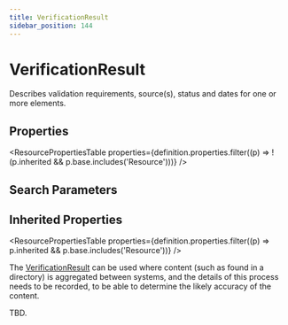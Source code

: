 ```yaml
---
title: VerificationResult
sidebar_position: 144
---
```



# VerificationResult

Describes validation requirements, source(s), status and dates for one or more elements.

<Tabs queryString="section">
<TabItem value="schema" label="Schema" default>

## Properties

<ResourcePropertiesTable
  properties={definition.properties.filter((p) => !(p.inherited && p.base.includes('Resource')))}
/>

## Search Parameters

<SearchParamsTable searchParams={definition.searchParameters} />

## Inherited Properties

<ResourcePropertiesTable properties={definition.properties.filter((p) => p.inherited && p.base.includes('Resource'))} />

</TabItem>
  <TabItem value="usage" label="Usage">
    <div> <a name="scope"></a>  <p> The <a href="/docs/api/fhir/resources/verificationresult">VerificationResult</a> can be used where content (such as found in a directory) is aggregated between systems, and the details of this process needs to be recorded, to be able to determine the likely accuracy of the content. </p> </div>
    </TabItem>
  <TabItem value="relationships" label="Relationships">
    <div> <a name="bnr"></a>  <p> TBD. </p> </div>
    </TabItem>


</Tabs>
